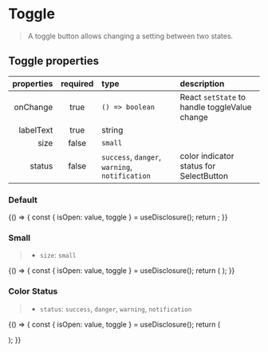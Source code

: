 
<Meta title="Forms/Toggle" component={Toggle} />

# Toggle

> A toggle button allows changing a setting between two states.

## Toggle properties

| properties | required | type                                                                                       | description                                   |
| ---------: | :------: | :----------------------------------------------------------------------------------------- | :-------------------------------------------- |
|   onChange |   true   | <code>() => boolean</code>                                                                 | React `setState` to handle toggleValue change |
|  labelText |   true   | string                                                                                     |                                               |
|       size |  false   | <code>small</code>                                                                         |                                               |
|     status |  false   | <code>success</code>, <code>danger</code>, <code>warning</code>, <code>notification</code> | color indicator status for SelectButton       |

### Default

<Canvas>
  <Story name="default">
    {() => {
      const { isOpen: value, toggle } = useDisclosure();
      return <Toggle labelText="Default" value={value} onChange={toggle} />;
    }}
  </Story>
</Canvas>

### Small

> - `size`: `small`

<Canvas>
  <Story name="small">
    {() => {
      const { isOpen: value, toggle } = useDisclosure();
      return (
        <Toggle
          size="small"
          labelText="Small"
          name="small"
          value={value}
          onChange={toggle}
        />
      );
    }}
  </Story>
</Canvas>

### Color Status

> - `status`: `success`, `danger`, `warning`, `notification`

<Canvas>
  <Story name="status">
    {() => {
      const { isOpen: value, toggle } = useDisclosure();
      return (
        <div>
          <p>
            <Toggle
              status="success"
              labelText="Success!"
              name="success"
              value={value}
              onChange={toggle}
            />
          </p>
          <Spacer height="1rem" />
          <p>
            <Toggle
              status="danger"
              labelText="Danger"
              name="danger"
              value={value}
              onChange={toggle}
            />
          </p>
          <Spacer height="1rem" />
          <p>
            <Toggle
              status="warning"
              labelText="Warning"
              name="warning"
              value={value}
              onChange={toggle}
            />
          </p>
          <Spacer height="1rem" />
          <p>
            <Toggle
              status="notification"
              labelText="Notification"
              name="notification"
              value={value}
              onChange={toggle}
            />
          </p>
        </div>
      );
    }}
  </Story>
</Canvas>
